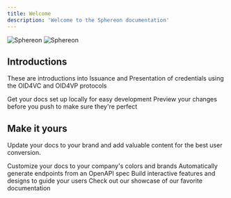 ```yaml
---
title: Welcome
description: 'Welcome to the Sphereon documentation'
---
```


  <img className="block dark:hidden" src="/logo/light.svg" alt="Sphereon" />
  <img className="hidden dark:block" src="/logo/dark.svg" alt="Sphereon" />

## Introductions

These are introductions into Issuance and Presentation of credentials using the OID4VC and OID4VP protocols

<CardGroup cols={2}>
  <Card
    title="Credential Issuance OID4VCI"
    icon="pen-to-square"
    href="/oid4vc/oid4vci/introducation"
  >
    Get your docs set up locally for easy development
  </Card>
  <Card
    title="Credential Presentation OID4VP"
    icon="image"
    href="oid4vc/siop-oid4vp/introduction"
  >
    Preview your changes before you push to make sure they're perfect
  </Card>
</CardGroup>

## Make it yours

Update your docs to your brand and add valuable content for the best user conversion.

<CardGroup cols={2}>
  <Card
    title="Customize Style"
    icon="palette"
    href="https://mintlify.com/docs/settings/global"
  >
    Customize your docs to your company's colors and brands
  </Card>
  <Card
    title="Reference APIs"
    icon="code"
    href="https://mintlify.com/docs/api-playground/openapi"
  >
    Automatically generate endpoints from an OpenAPI spec
  </Card>
  <Card
    title="Add Components"
    icon="screwdriver-wrench"
    href="https://mintlify.com/docs/components/accordion"
  >
    Build interactive features and designs to guide your users
  </Card>
  <Card
    title="Get Inspiration"
    icon="stars"
    href="https://mintlify.com/customers"
  >
    Check out our showcase of our favorite documentation
  </Card>
</CardGroup>
